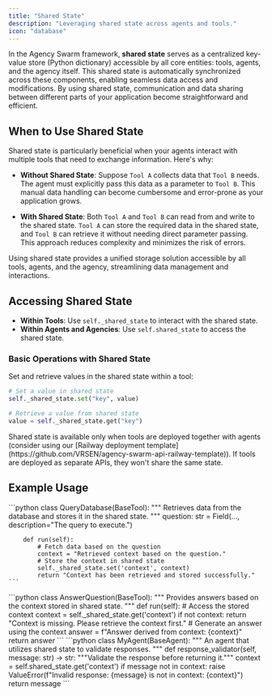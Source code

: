 ```yaml
---
title: "Shared State"
description: "Leveraging shared state across agents and tools."
icon: "database"
---
```


In the Agency Swarm framework, **shared state** serves as a centralized key-value store (Python dictionary) accessible by all core entities: tools, agents, and the agency itself. This shared state is automatically synchronized across these components, enabling seamless data access and modifications. By using shared state, communication and data sharing between different parts of your application become straightforward and efficient.

## When to Use Shared State

Shared state is particularly beneficial when your agents interact with multiple tools that need to exchange information. Here's why:

- **Without Shared State**: Suppose `Tool A` collects data that `Tool B` needs. The agent must explicitly pass this data as a parameter to `Tool B`. This manual data handling can become cumbersome and error-prone as your application grows.

- **With Shared State**: Both `Tool A` and `Tool B` can read from and write to the shared state. `Tool A` can store the required data in the shared state, and `Tool B` can retrieve it without needing direct parameter passing. This approach reduces complexity and minimizes the risk of errors.

<Tip>
Using shared state provides a unified storage solution accessible by all tools, agents, and the agency, streamlining data management and interactions.
</Tip>

## Accessing Shared State

- **Within Tools**: Use `self._shared_state` to interact with the shared state.
- **Within Agents and Agencies**: Use `self.shared_state` to access the shared state.

### Basic Operations with Shared State

Set and retrieve values in the shared state within a tool:

```python
# Set a value in shared state
self._shared_state.set("key", value)

# Retrieve a value from shared state
value = self._shared_state.get("key")
```

<Note>
Shared state is available only when tools are deployed together with agents (consider using our [Railway deployment template](https://github.com/VRSEN/agency-swarm-api-railway-template)). If tools are deployed as separate APIs, they won't share the same state.
</Note>

## Example Usage

<Tabs>

<Tab title="Within a Tool: Setting a value">
    ```python
    class QueryDatabase(BaseTool):
        """
        Retrieves data from the database and stores it in the shared state.
        """
        question: str = Field(..., description="The query to execute.")

        def run(self):
            # Fetch data based on the question
            context = "Retrieved context based on the question."
            # Store the context in shared state
            self._shared_state.set('context', context)
            return "Context has been retrieved and stored successfully."
    ```
</Tab>

<Tab title="Within a Tool: Getting the value">
    ```python
    class AnswerQuestion(BaseTool):
        """
        Provides answers based on the context stored in shared state.
        """
        def run(self):
            # Access the stored context
            context = self._shared_state.get('context')
            if not context:
                return "Context is missing. Please retrieve the context first."
            # Generate an answer using the context
            answer = f"Answer derived from context: {context}"
            return answer
    ```
</Tab>

<Tab title="Within an Agent: Using the value">
    ```python
    class MyAgent(BaseAgent):
        """
        An agent that utilizes shared state to validate responses.
        """
        def response_validator(self, message: str) -> str:
            """Validate the response before returning it."""
            context = self.shared_state.get('context')
            if message not in context:
                raise ValueError(f"Invalid response: {message} is not in context: {context}")
            return message
    ```
</Tab>

</Tabs>
